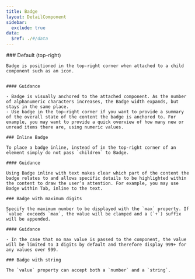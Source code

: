 ```yaml
---
title: Badge
layout: DetailComponent
sidebar:
  exclude: true
data:
  $ref: ./#/data
---
```


<LivePreviewControls>
  <LivePreview componentName="badge" exampleName="Default">
    ### Default (top-right)

    Badge is positioned in the top-right corner when attached to a child component such as an icon.


    #### Guidance

    - Badge is visually anchored to the attached component. As the number of alphanumeric characters increases, the Badge width expands, but stays in the same place.
    - Use badge in the top-right corner if you want to provide a summary of the overall state of the content the badge is anchored to. For example, you may want to provide a quick overview of how many new or unread items there are, using numeric values.

  </LivePreview>
  <LivePreview componentName="badge" exampleName="InlineBadge">

    ### Inline Badge

    To place a badge inline, instead of in the top-right corner of an element simply do not pass `children` to Badge.

    #### Guidance

    Using Badge inline with text makes clear which part of the content the badge relates to and allows specific details to be highlighted within the content to draw the user’s attention. For example, you may use Badge within Tab, inline to the text.

  </LivePreview>
  <LivePreview componentName="badge" exampleName="BadgeWithMaximumDigits">

    ### Badge with maximum digits

    Specify the maximum number to be displayed with the `max` property. If `value` exceeds `max`, the value will be clamped and a (`+`) suffix will be appended.

    #### Guidance

    - In the case that no max value is passed to the component, the value will be limited to 3 digits by default and therefore display 999+ for any values over 999.

  </LivePreview>
  <LivePreview componentName="badge" exampleName="BadgeWithString">
    
    ### Badge with string

    The `value` property can accept both a `number` and a `string`.

  </LivePreview>
</LivePreviewControls>
